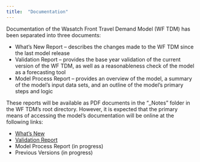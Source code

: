 ```yaml
---
title:  "Documentation"
---
```

Documentation of the Wasatch Front Travel Demand Model (WF TDM) has been separated into three documents:

 - What’s New Report – describes the changes made to the WF TDM since the last model release
 - Validation Report – provides the base year validation of the current version of the WF TDM, as well as a reasonableness check of the model as a forecasting tool
 - Model Process Report – provides an overview of the model, a summary of the model’s input data sets, and an outline of the model’s primary steps and logic

These reports will be available as PDF documents in the "_Notes" folder in the WF TDM’s root directory. However, it is expected that the primary means of accessing the model’s documentation will be online at the following links:

 - [What’s New](https://wfrc.org/wftdm-docs/v9x/v900/whats-new/1-genparams.html)
 - [Validation Report](https://wfrc.org/wftdm-docs/v9x/v900/validation/1-hhdisag-autoown.html)
 - Model Process Report (in progress)
 - Previous Versions (in progress)
